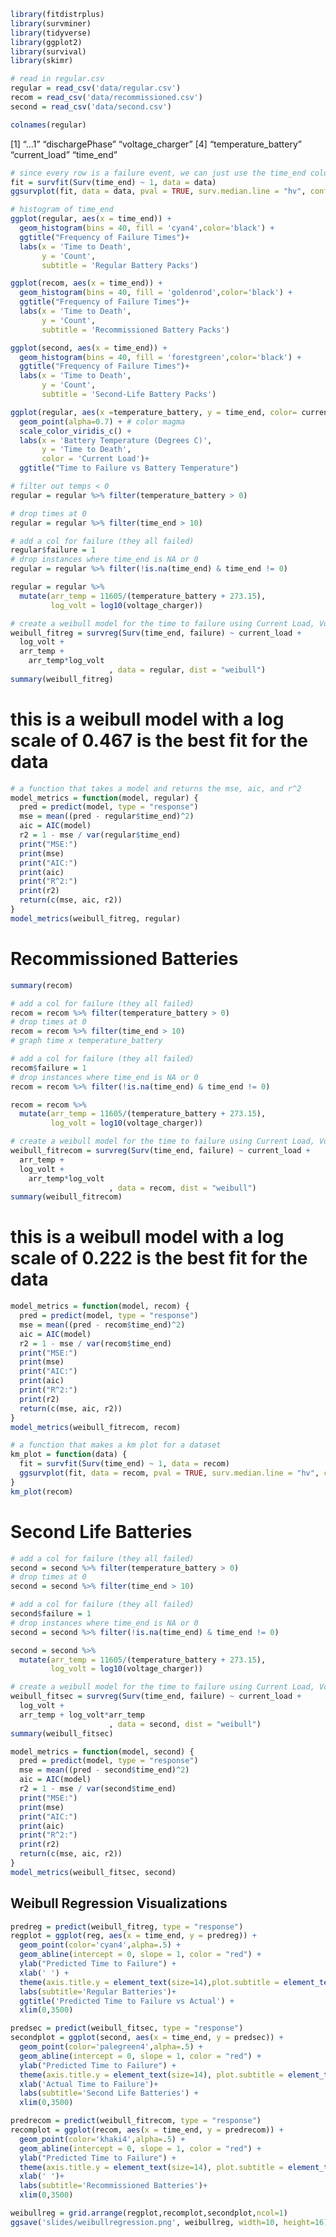 ```r
library(fitdistrplus)
library(survminer)
library(tidyverse)
library(ggplot2)
library(survival)
library(skimr)
```
```r

# read in regular.csv
regular = read_csv('data/regular.csv')
recom = read_csv('data/recommissioned.csv')
second = read_csv('data/second.csv')
```
```r
colnames(regular)
```
[1] "...1"                "dischargePhase"      "voltage_charger"
[4] "temperature_battery" "current_load"        "time_end"

```r
# since every row is a failure event, we can just use the time_end column
fit = survfit(Surv(time_end) ~ 1, data = data)
ggsurvplot(fit, data = data, pval = TRUE, surv.median.line = "hv", conf.int = TRUE) + ggtitle("KM curve for Batteries")
```
```r
# histogram of time_end
ggplot(regular, aes(x = time_end)) +
  geom_histogram(bins = 40, fill = 'cyan4',color='black') +
  ggtitle("Frequency of Failure Times")+
  labs(x = 'Time to Death',
       y = 'Count',
       subtitle = 'Regular Battery Packs')
```

```r
ggplot(recom, aes(x = time_end)) +
  geom_histogram(bins = 40, fill = 'goldenrod',color='black') +
  ggtitle("Frequency of Failure Times")+
  labs(x = 'Time to Death',
       y = 'Count',
       subtitle = 'Recommissioned Battery Packs')
```
```r
ggplot(second, aes(x = time_end)) +
  geom_histogram(bins = 40, fill = 'forestgreen',color='black') +
  ggtitle("Frequency of Failure Times")+
  labs(x = 'Time to Death',
       y = 'Count',
       subtitle = 'Second-Life Battery Packs')
```

```r
ggplot(regular, aes(x =temperature_battery, y = time_end, color= current_load)) +
  geom_point(alpha=0.7) + # color magma
  scale_color_viridis_c() +
  labs(x = 'Battery Temperature (Degrees C)',
       y = 'Time to Death',
       color = 'Current Load')+
  ggtitle("Time to Failure vs Battery Temperature")
```

```r
# filter out temps < 0
regular = regular %>% filter(temperature_battery > 0)

# drop times at 0
regular = regular %>% filter(time_end > 10)

# add a col for failure (they all failed)
regular$failure = 1
# drop instances where time_end is NA or 0
regular = regular %>% filter(!is.na(time_end) & time_end != 0)

regular = regular %>%
  mutate(arr_temp = 11605/(temperature_battery + 273.15),
         log_volt = log10(voltage_charger))
```
```r
# create a weibull model for the time to failure using Current Load, Voltage Charger, and Temperature Battery
weibull_fitreg = survreg(Surv(time_end, failure) ~ current_load +
  log_volt +
  arr_temp +
    arr_temp*log_volt
                      , data = regular, dist = "weibull")
summary(weibull_fitreg)
```


# this is a weibull model with a log scale of 0.467 is the best fit for the data

```r
# a function that takes a model and returns the mse, aic, and r^2
model_metrics = function(model, regular) {
  pred = predict(model, type = "response")
  mse = mean((pred - regular$time_end)^2)
  aic = AIC(model)
  r2 = 1 - mse / var(regular$time_end)
  print("MSE:")
  print(mse)
  print("AIC:")
  print(aic)
  print("R^2:")
  print(r2)
  return(c(mse, aic, r2))
}
model_metrics(weibull_fitreg, regular)
```

# Recommissioned Batteries

```r
summary(recom)
```

```r
# add a col for failure (they all failed)
recom = recom %>% filter(temperature_battery > 0)
# drop times at 0
recom = recom %>% filter(time_end > 10)
# graph time x temperature_battery

# add a col for failure (they all failed)
recom$failure = 1
# drop instances where time_end is NA or 0
recom = recom %>% filter(!is.na(time_end) & time_end != 0)

recom = recom %>%
  mutate(arr_temp = 11605/(temperature_battery + 273.15),
         log_volt = log10(voltage_charger))

# create a weibull model for the time to failure using Current Load, Voltage Charger, and Temperature Battery
weibull_fitrecom = survreg(Surv(time_end, failure) ~ current_load +
  arr_temp +
  log_volt +
    arr_temp*log_volt
                      , data = recom, dist = "weibull")
summary(weibull_fitrecom)
```

# this is a weibull model with a log scale of 0.222 is the best fit for the data

```r
model_metrics = function(model, recom) {
  pred = predict(model, type = "response")
  mse = mean((pred - recom$time_end)^2)
  aic = AIC(model)
  r2 = 1 - mse / var(recom$time_end)
  print("MSE:")
  print(mse)
  print("AIC:")
  print(aic)
  print("R^2:")
  print(r2)
  return(c(mse, aic, r2))
}
model_metrics(weibull_fitrecom, recom)
```
```r
# a function that makes a km plot for a dataset
km_plot = function(data) {
  fit = survfit(Surv(time_end) ~ 1, data = recom)
  ggsurvplot(fit, data = recom, pval = TRUE, surv.median.line = "hv", conf.int = TRUE) + ggtitle("KM curve for Batteries")
}
km_plot(recom)
```

# Second Life Batteries

```r
# add a col for failure (they all failed)
second = second %>% filter(temperature_battery > 0)
# drop times at 0
second = second %>% filter(time_end > 10)

# add a col for failure (they all failed)
second$failure = 1
# drop instances where time_end is NA or 0
second = second %>% filter(!is.na(time_end) & time_end != 0)

second = second %>%
  mutate(arr_temp = 11605/(temperature_battery + 273.15),
         log_volt = log10(voltage_charger))

# create a weibull model for the time to failure using Current Load, Voltage Charger, and Temperature Battery
weibull_fitsec = survreg(Surv(time_end, failure) ~ current_load +
  log_volt +
  arr_temp + log_volt*arr_temp
                      , data = second, dist = "weibull")
summary(weibull_fitsec)
```
```r
model_metrics = function(model, second) {
  pred = predict(model, type = "response")
  mse = mean((pred - second$time_end)^2)
  aic = AIC(model)
  r2 = 1 - mse / var(second$time_end)
  print("MSE:")
  print(mse)
  print("AIC:")
  print(aic)
  print("R^2:")
  print(r2)
  return(c(mse, aic, r2))
}
model_metrics(weibull_fitsec, second)
```
## Weibull Regression Visualizations

```r
predreg = predict(weibull_fitreg, type = "response")
regplot = ggplot(reg, aes(x = time_end, y = predreg)) +
  geom_point(color='cyan4',alpha=.5) +
  geom_abline(intercept = 0, slope = 1, color = "red") +
  ylab("Predicted Time to Failure") + 
  xlab(' ') +
  theme(axis.title.y = element_text(size=14),plot.subtitle = element_text(size = 18),plot.title = element_text(size = 24),axis.text = element_text(size=12)) +
  labs(subtitle='Regular Batteries')+
  ggtitle('Predicted Time to Failure vs Actual') +
  xlim(0,3500)

predsec = predict(weibull_fitsec, type = "response")
secondplot = ggplot(second, aes(x = time_end, y = predsec)) +
  geom_point(color='palegreen4',alpha=.5) +
  geom_abline(intercept = 0, slope = 1, color = "red") +
  ylab("Predicted Time to Failure") + 
  theme(axis.title.y = element_text(size=14), plot.subtitle = element_text(size = 18),axis.text = element_text(size=12)) +
  xlab('Actual Time to Failure')+
  labs(subtitle='Second Life Batteries') +
  xlim(0,3500)

predrecom = predict(weibull_fitrecom, type = "response")
recomplot = ggplot(recom, aes(x = time_end, y = predrecom)) +
  geom_point(color='khaki4',alpha=.5) +
  geom_abline(intercept = 0, slope = 1, color = "red") +
  ylab("Predicted Time to Failure") +
  theme(axis.title.y = element_text(size=14), plot.subtitle = element_text(size = 18),axis.text = element_text(size=12)) +
  xlab(' ')+
  labs(subtitle='Recommissioned Batteries')+
  xlim(0,3500)

weibullreg = grid.arrange(regplot,recomplot,secondplot,ncol=1)
ggsave('slides/weibullregression.png', weibullreg, width=10, height=16)
```













